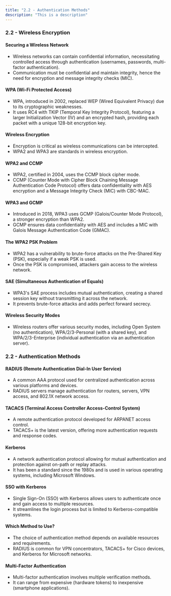```yaml
---
title: "2.2 - Authentication Methods"
description: "This is a description"
---
```


### 2.2 - Wireless Encryption

#### Securing a Wireless Network

- Wireless networks can contain confidential information, necessitating controlled access through authentication (usernames, passwords, multi-factor authentication).
- Communication must be confidential and maintain integrity, hence the need for encryption and message integrity checks (MIC).

#### WPA (Wi-Fi Protected Access)

- WPA, introduced in 2002, replaced WEP (Wired Equivalent Privacy) due to its cryptographic weaknesses.
- It uses RC4 with TKIP (Temporal Key Integrity Protocol), featuring a larger Initialization Vector (IV) and an encrypted hash, providing each packet with a unique 128-bit encryption key.

#### Wireless Encryption

- Encryption is critical as wireless communications can be intercepted.
- WPA2 and WPA3 are standards in wireless encryption.

#### WPA2 and CCMP

- WPA2, certified in 2004, uses the CCMP block cipher mode.
- CCMP (Counter Mode with Cipher Block Chaining Message Authentication Code Protocol) offers data confidentiality with AES encryption and a Message Integrity Check (MIC) with CBC-MAC.

#### WPA3 and GCMP

- Introduced in 2018, WPA3 uses GCMP (Galois/Counter Mode Protocol), a stronger encryption than WPA2.
- GCMP ensures data confidentiality with AES and includes a MIC with Galois Message Authentication Code (GMAC).

#### The WPA2 PSK Problem

- WPA2 has a vulnerability to brute-force attacks on the Pre-Shared Key (PSK), especially if a weak PSK is used.
- Once the PSK is compromised, attackers gain access to the wireless network.

#### SAE (Simultaneous Authentication of Equals)

- WPA3's SAE process includes mutual authentication, creating a shared session key without transmitting it across the network.
- It prevents brute-force attacks and adds perfect forward secrecy.

#### Wireless Security Modes

- Wireless routers offer various security modes, including Open System (no authentication), WPA/2/3-Personal (with a shared key), and WPA/2/3-Enterprise (individual authentication via an authentication server).

### 2.2 - Authentication Methods

#### RADIUS (Remote Authentication Dial-In User Service)

- A common AAA protocol used for centralized authentication across various platforms and devices.
- RADIUS servers manage authentication for routers, servers, VPN access, and 802.1X network access.

#### TACACS (Terminal Access Controller Access-Control System)

- A remote authentication protocol developed for ARPANET access control.
- TACACS+ is the latest version, offering more authentication requests and response codes.

#### Kerberos

- A network authentication protocol allowing for mutual authentication and protection against on-path or replay attacks.
- It has been a standard since the 1980s and is used in various operating systems, including Microsoft Windows.

#### SSO with Kerberos

- Single Sign-On (SSO) with Kerberos allows users to authenticate once and gain access to multiple resources.
- It streamlines the login process but is limited to Kerberos-compatible systems.

#### Which Method to Use?

- The choice of authentication method depends on available resources and requirements.
- RADIUS is common for VPN concentrators, TACACS+ for Cisco devices, and Kerberos for Microsoft networks.

#### Multi-Factor Authentication

- Multi-factor authentication involves multiple verification methods.
- It can range from expensive (hardware tokens) to inexpensive (smartphone applications).
